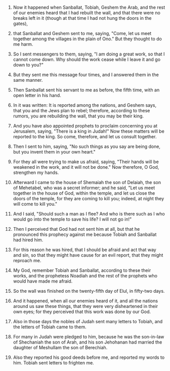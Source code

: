 
1. Now it happened when Sanballat, Tobiah, Geshem the Arab, and the rest of our enemies heard that I had rebuilt the wall, and that there were no breaks left in it (though at that time I had not hung the doors in the gates),

2. that Sanballat and Geshem sent to me, saying, "Come, let us meet together among the villages in the plain of Ono." But they thought to do me harm.

3. So I sent messengers to them, saying, "I am doing a great work, so that I cannot come down. Why should the work cease while I leave it and go down to you?"

4. But they sent me this message four times, and I answered them in the same manner.

5. Then Sanballat sent his servant to me as before, the fifth time, with an open letter in his hand.

6. In it was written: It is reported among the nations, and Geshem says, that you and the Jews plan to rebel; therefore, according to these rumors, you are rebuilding the wall, that you may be their king.

7. And you have also appointed prophets to proclaim concerning you at Jerusalem, saying, "There is a king in Judah!" Now these matters will be reported to the king. So come, therefore, and let us consult together.

8. Then I sent to him, saying, "No such things as you say are being done, but you invent them in your own heart."

9. For they all were trying to make us afraid, saying, "Their hands will be weakened in the work, and it will not be done." Now therefore, O God, strengthen my hands.

10. Afterward I came to the house of Shemaiah the son of Delaiah, the son of Mehetabel, who was a secret informer; and he said, "Let us meet together in the house of God, within the temple, and let us close the doors of the temple, for they are coming to kill you; indeed, at night they will come to kill you."

11. And I said, "Should such a man as I flee? And who is there such as I who would go into the temple to save his life? I will not go in!"

12. Then I perceived that God had not sent him at all, but that he pronounced this prophecy against me because Tobiah and Sanballat had hired him.

13. For this reason he was hired, that I should be afraid and act that way and sin, so that they might have cause for an evil report, that they might reproach me.

14. My God, remember Tobiah and Sanballat, according to these their works, and the prophetess Noadiah and the rest of the prophets who would have made me afraid.

15. So the wall was finished on the twenty-fifth day of Elul, in fifty-two days.

16. And it happened, when all our enemies heard of it, and all the nations around us saw these things, that they were very disheartened in their own eyes; for they perceived that this work was done by our God.

17. Also in those days the nobles of Judah sent many letters to Tobiah, and the letters of Tobiah came to them.

18. For many in Judah were pledged to him, because he was the son-in-law of Shechaniah the son of Arah, and his son Jehohanan had married the daughter of Meshullam the son of Berechiah.

19. Also they reported his good deeds before me, and reported my words to him. Tobiah sent letters to frighten me.


